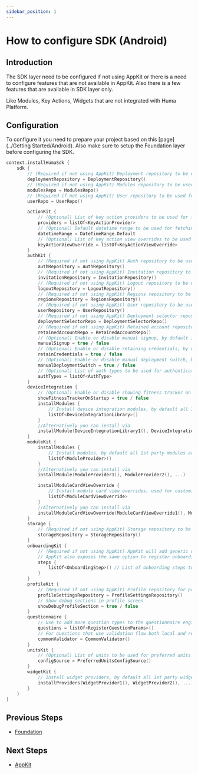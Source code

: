 ```yaml
---
sidebar_position: 1
---
```


# How to configure SDK (Android)

## Introduction

The SDK layer need to be configured if not using AppKit or there is a need to configure features
that are not available in AppKit. Also there is a few features that are available in SDK layer only.

Like Modules, Key Actions, Widgets that are not integrated with Huma Platform.

## Configuration
To configure it you need to prepare your project based on this [page](../Getting Started/Android).
Also make sure to setup the Foundation layer before configuring the SDK.

```kotlin
context.installHumaSdk {
    sdk {
        // (Required if not using AppKit) Deployment repository to be used for fetching deployments
        deploymentRepository = DeploymentRepository()
        // (Required if not using AppKit) Modules repository to be used for fetching modules
        modulesRepo = ModulesRepo()
        // (Required if not using AppKit) User repository to be used for fetching user data
        userRepo = UserRepo()

        actionKit {
            // (Optional) List of key action providers to be used for fetching key actions
            providers = listOf<KeyActionProvider>
            // (Optional) Default datetime range to be used for fetching key actions. By default it is 2 weeks from now and 3 months in the past
            datetimeRange = DateTimeRange.Default
            // (Optional) List of key action view overrides to be used for customizing key action views 
            keyActionViewOverride = listOf<KeyActionViewOverride>
        }
        authKit {
            // (Required if not using AppKit) Auth repository to be used for fetching auth data
            authRepository = AuthRepository()
            // (Required if not using AppKit) Invitation repository to be used for fetching invitations
            invitationRepository = InvitationRepository()
            // (Required if not using AppKit) Logout repository to be used for logging out user
            logoutRepository = LogoutRepository()
            // (Required if not using AppKit) Regions repository to be used for fetching regions
            regionsRepository = RegionsRepository()
            // (Required if not using AppKit) User repository to be used for fetching user data
            userRepository = UserRepository()
            // (Required if not using AppKit) Deployment selector repository to be used for selecting deployment
            deploymentSelectorRepo = DeploymentSelectorRepo()
            // (Required if not using AppKit) Retained account repository to be used for retaining account
            retainedAccountRepo = RetainedAccountRepo()
            // (Optional) Enable or disable manual signup, by default it is false
            manualSignup = true / false
            // (Optional) Enable or disable retaining credentials, by default it is false
            retainCredentials = true / false
            // (Optional) Enable or disable manual deployment switch, by default it is false
            manualDeploymentSwitch = true / false
            // (Optional) List of auth types to be used for authentication, by default it is Email
            authTypes = listOf<AuthType>
        }
        deviceIntegration {
            // (Optional) Enable or disable showing fitness tracker on startup, by default it is false
            showFitnessTrackerOnStartup = true / false
            installModules {
                // Install device integration modules, by default all 1st party modules are installed automatically if dependencies are added in build.gradle.kts
                listOf<DeviceIntegrationLibrary>()
            }
            //Alternatively you can install via
            installModule(DeviceIntegrationLibrary1(), DeviceIntegrationLibrary2(), ...)
        }
        moduleKit {
            installModules {
                // Install modules, by default all 1st party modules are installed automatically if dependencies are added in build.gradle.kts
                listOf<ModuleProvider>()
            }
            //Alternatively you can install via
            installModule(ModuleProvider1(), ModuleProvider2(), ...)

            installModuleCardViewOverride {
                // Install module card view overrides, used for customizing module card views in existing modules
                listOf<ModuleCardViewOverride>
            }
            //Alternatively you can install via
            installModuleCardViewOverride(ModuleCardViewOverride1(), ModuleCardViewOverride2(), ...)
        }
        storage {
            // (Required if not using AppKit) Storage repository to be used for fetching storage data (AWS, Google Cloud, etc.)
            storageRepository = StorageRepository()
        }
        onboardingKit {
            // (Required if not using AppKit) AppKit will add generic onboarding steps during initialization. 
            // AppKit also exposes the same option to register onboarding steps
            steps {
                listOf<OnboardingStep>() // List of onboarding steps to be used for onboarding
            }
        }
        profileKit {
            // (Required if not using AppKit) Profile repository for profile screen
            profileSettingsRepository = ProfileSettingsRepository()
            // Show debug sections in profile screen
            showDebugProfileSection = true / false
        }
        questionnaire {
            // Use to add more question types to the questionnaire engine
            questions = listOf<RegisterQuestionParams>()
            // For questions that use validation flow both local and remote
            commonValidator = CommonValidator()
        }
        unitsKit {
            // (Optional) List of units to be used for preferred units flow. By default it is empty and set by AppKit
            configSource = PreferredUnitsConfigSource()
        }
        widgetKit {
            // Install widget providers, by default all 1st party widget providers are installed automatically if dependencies are added in build.gradle.kts
            installProviders(WidgetProvider1(), WidgetProvider2(), ...)
        }
    }
}
```

## Previous Steps

* [Foundation](../Foundation/Android)

## Next Steps

* [AppKit](../AppKit/Android)

